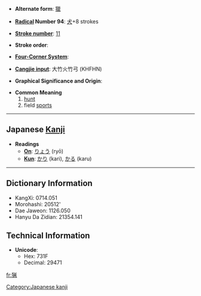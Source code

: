 * '''Alternate form''': [[獵]]

* '''[[Wiktionary:Chinese radical index| Radical]] Number 94''': [[Wiktionary:Chinese radical index 犬|犬]]+8 strokes

* '''[[Wiktionary:Chinese total strokes index|Stroke number]]''': [[Wiktionary:Chinese total strokes index 11|11]]

* '''Stroke order''': 

* '''[[Wiktionary:Chinese four corner index|Four-Corner System]]''': 

* '''[[Wiktionary:Chinese Cangjie index|Cangjie input]]''': 大竹火竹弓 (KHFHN)

* '''Graphical Significance and Origin''': 

* '''Common Meaning'''
*#[[hunt]]
*# field [[sport]]s

----

== Japanese [[Kanji]] ==

* '''Readings'''
** '''[[On]]''': [[りょう]] (ryō)
** '''[[Kun]]''': [[かり]] (kari), [[かる]] (karu)
  

----

== Dictionary Information ==

* KangXi: 0714.051
* Morohashi: 20512'
* Dae Jaweon: 1126.050
* Hanyu Da Zidian: 21354.141

== Technical Information ==

* '''Unicode''':
** Hex: 731F
** Decimal: 29471

[[Category:Japanese kanji]]

[[fr:猟]]